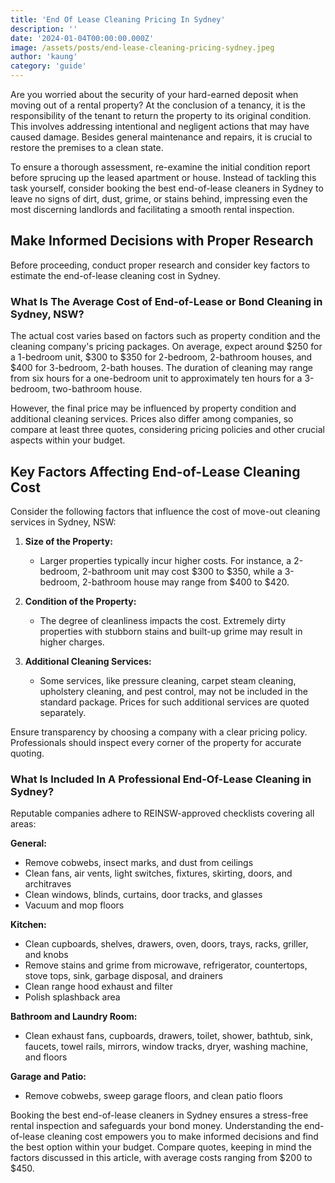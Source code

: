 ```yaml
---
title: 'End Of Lease Cleaning Pricing In Sydney'
description: ''
date: '2024-01-04T00:00:00.000Z'
image: /assets/posts/end-lease-cleaning-pricing-sydney.jpeg
author: 'kaung'
category: 'guide'
---
```


Are you worried about the security of your hard-earned deposit when moving out of a rental property? At the conclusion of a tenancy, it is the responsibility of the tenant to return the property to its original condition. This involves addressing intentional and negligent actions that may have caused damage. Besides general maintenance and repairs, it is crucial to restore the premises to a clean state.

To ensure a thorough assessment, re-examine the initial condition report before sprucing up the leased apartment or house. Instead of tackling this task yourself, consider booking the best end-of-lease cleaners in Sydney to leave no signs of dirt, dust, grime, or stains behind, impressing even the most discerning landlords and facilitating a smooth rental inspection.

## Make Informed Decisions with Proper Research

Before proceeding, conduct proper research and consider key factors to estimate the end-of-lease cleaning cost in Sydney.

### What Is The Average Cost of End-of-Lease or Bond Cleaning in Sydney, NSW?

The actual cost varies based on factors such as property condition and the cleaning company's pricing packages. On average, expect around $250 for a 1-bedroom unit, $300 to $350 for 2-bedroom, 2-bathroom houses, and $400 for 3-bedroom, 2-bath houses. The duration of cleaning may range from six hours for a one-bedroom unit to approximately ten hours for a 3-bedroom, two-bathroom house.

However, the final price may be influenced by property condition and additional cleaning services. Prices also differ among companies, so compare at least three quotes, considering pricing policies and other crucial aspects within your budget.

## Key Factors Affecting End-of-Lease Cleaning Cost

Consider the following factors that influence the cost of move-out cleaning services in Sydney, NSW:

1. **Size of the Property:**
   - Larger properties typically incur higher costs. For instance, a 2-bedroom, 2-bathroom unit may cost $300 to $350, while a 3-bedroom, 2-bathroom house may range from $400 to $420.

2. **Condition of the Property:**
   - The degree of cleanliness impacts the cost. Extremely dirty properties with stubborn stains and built-up grime may result in higher charges.

3. **Additional Cleaning Services:**
   - Some services, like pressure cleaning, carpet steam cleaning, upholstery cleaning, and pest control, may not be included in the standard package. Prices for such additional services are quoted separately.

Ensure transparency by choosing a company with a clear pricing policy. Professionals should inspect every corner of the property for accurate quoting.

### What Is Included In A Professional End-Of-Lease Cleaning in Sydney?

Reputable companies adhere to REINSW-approved checklists covering all areas:

**General:**
- Remove cobwebs, insect marks, and dust from ceilings
- Clean fans, air vents, light switches, fixtures, skirting, doors, and architraves
- Clean windows, blinds, curtains, door tracks, and glasses
- Vacuum and mop floors

**Kitchen:**
- Clean cupboards, shelves, drawers, oven, doors, trays, racks, griller, and knobs
- Remove stains and grime from microwave, refrigerator, countertops, stove tops, sink, garbage disposal, and drainers
- Clean range hood exhaust and filter
- Polish splashback area

**Bathroom and Laundry Room:**
- Clean exhaust fans, cupboards, drawers, toilet, shower, bathtub, sink, faucets, towel rails, mirrors, window tracks, dryer, washing machine, and floors

**Garage and Patio:**
- Remove cobwebs, sweep garage floors, and clean patio floors

Booking the best end-of-lease cleaners in Sydney ensures a stress-free rental inspection and safeguards your bond money. Understanding the end-of-lease cleaning cost empowers you to make informed decisions and find the best option within your budget. Compare quotes, keeping in mind the factors discussed in this article, with average costs ranging from $200 to $450.
